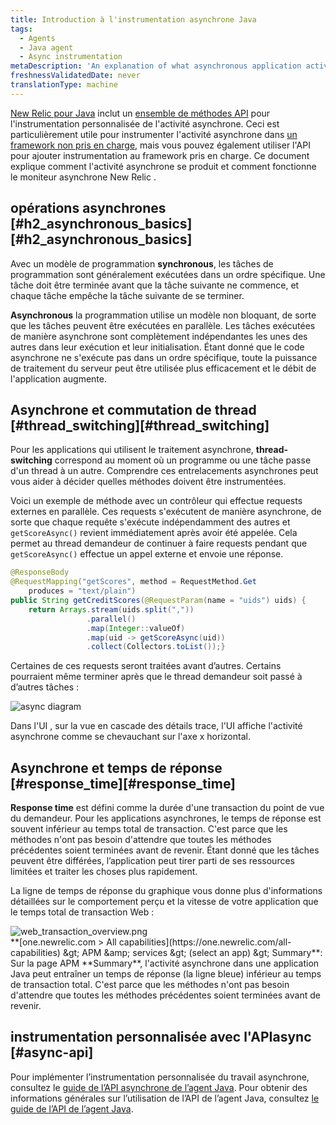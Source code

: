 ```yaml
---
title: Introduction à l'instrumentation asynchrone Java
tags:
  - Agents
  - Java agent
  - Async instrumentation
metaDescription: 'An explanation of what asynchronous application activity is, and how it impacts New Relic performance monitoring of Java applications.'
freshnessValidatedDate: never
translationType: machine
---
```


[New Relic pour Java](/docs/agents/java-agent/getting-started/introduction-new-relic-java) inclut un [ensemble de méthodes API](/docs/agents/java-agent/java-agent-api/java-agent-api-asynchronous-applications) pour l&apos;instrumentation personnalisée de l&apos;activité asynchrone. Ceci est particulièrement utile pour instrumenter l&apos;activité asynchrone dans [un framework non pris en charge](/docs/agents/java-agent/getting-started/compatibility-requirements-java-agent#frameworks), mais vous pouvez également utiliser l&apos;API pour ajouter instrumentation au framework pris en charge. Ce document explique comment l&apos;activité asynchrone se produit et comment fonctionne le moniteur asynchrone New Relic .

## opérations asynchrones [#h2\_asynchronous\_basics][#h2_asynchronous_basics]

Avec un modèle de programmation <DNT>**synchronous**</DNT>, les tâches de programmation sont généralement exécutées dans un ordre spécifique. Une tâche doit être terminée avant que la tâche suivante ne commence, et chaque tâche empêche la tâche suivante de se terminer.

<DNT>**Asynchronous**</DNT> la programmation utilise un modèle non bloquant, de sorte que les tâches peuvent être exécutées en parallèle. Les tâches exécutées de manière asynchrone sont complètement indépendantes les unes des autres dans leur exécution et leur initialisation. Étant donné que le code asynchrone ne s&apos;exécute pas dans un ordre spécifique, toute la puissance de traitement du serveur peut être utilisée plus efficacement et le débit de l&apos;application augmente.

## Asynchrone et commutation de thread [#thread\_switching][#thread_switching]

Pour les applications qui utilisent le traitement asynchrone, <DNT>**thread-switching**</DNT> correspond au moment où un programme ou une tâche passe d&apos;un thread à un autre. Comprendre ces entrelacements asynchrones peut vous aider à décider quelles méthodes doivent être instrumentées.

Voici un exemple de méthode avec un contrôleur qui effectue requests externes en parallèle. Ces requests s&apos;exécutent de manière asynchrone, de sorte que chaque requête s&apos;exécute indépendamment des autres et `getScoreAsync()` revient immédiatement après avoir été appelée. Cela permet au thread demandeur de continuer à faire requests pendant que `getScoreAsync()` effectue un appel externe et envoie une réponse.

```java
@ResponseBody
@RequestMapping("getScores", method = RequestMethod.Get
    produces = "text/plain")
public String getCreditScores(@RequestParam(name = "uids") uids) {
    return Arrays.stream(uids.split(","))
                 .parallel()
                 .map(Integer::valueOf)
                 .map(uid -> getScoreAsync(uid))
                 .collect(Collectors.toList());}
```

Certaines de ces requests seront traitées avant d’autres. Certains pourraient même terminer après que le thread demandeur soit passé à d’autres tâches :

<img title="async diagram" alt="async diagram" src="/images/apm_diagram_Java-async-activity.webp" />

Dans l&apos;UI <InlinePopover type="apm" />, sur la vue en cascade des détails trace, l&apos;UI affiche l&apos;activité asynchrone comme se chevauchant sur l&apos;axe x horizontal.

## Asynchrone et temps de réponse [#response\_time][#response_time]

<DNT>**Response time**</DNT> est défini comme la durée d&apos;une transaction du point de vue du demandeur. Pour les applications asynchrones, le temps de réponse est souvent inférieur au temps total de transaction. C&apos;est parce que les méthodes n&apos;ont pas besoin d&apos;attendre que toutes les méthodes précédentes soient terminées avant de revenir. Étant donné que les tâches peuvent être différées, l’application peut tirer parti de ses ressources limitées et traiter les choses plus rapidement.

La ligne de temps de réponse du graphique vous donne plus d&apos;informations détaillées sur le comportement perçu et la vitesse de votre application que le temps total de transaction Web :

<img title="web_transaction_overview.png" alt="web_transaction_overview.png" src="/images/apm_screenshot-crop_web-transaction-overview.webp" />

<figcaption>
  <DNT>**[one.newrelic.com &gt; All capabilities](https://one.newrelic.com/all-capabilities) &amp;gt; APM &amp;amp; services &amp;gt; (select an app) &amp;gt; Summary**</DNT>: Sur la page APM <DNT>**Summary**</DNT>, l&apos;activité asynchrone dans une application Java peut entraîner un temps de réponse (la ligne bleue) inférieur au temps de transaction total. C&apos;est parce que les méthodes n&apos;ont pas besoin d&apos;attendre que toutes les méthodes précédentes soient terminées avant de revenir.
</figcaption>

## instrumentation personnalisée avec l&apos;APIasync [#async-api]

Pour implémenter l’instrumentation personnalisée du travail asynchrone, consultez le [guide de l’API asynchrone de l’agent Java](/docs/agents/java-agent/java-agent-api/java-agent-asynchronous-api-guide). Pour obtenir des informations générales sur l’utilisation de l’API de l’agent Java, consultez [le guide de l’API de l’agent Java](/docs/agents/java-agent/custom-instrumentation/java-agent-api-guide).
